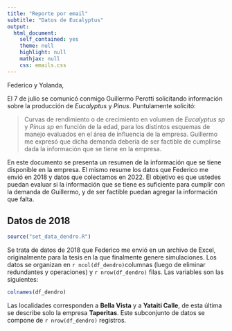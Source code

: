 ```yaml
---
title: "Reporte por email"
subtitle: "Datos de Eucalyptus"
output: 
  html_document: 
    self_contained: yes
    theme: null
    highlight: null
    mathjax: null
    css: emails.css
---
```


Federico y Yolanda,

El 7 de julio se comunicó conmigo Guillermo Perotti solicitando información sobre la producción de *Eucalyptus* y *Pinus*. Puntulamente solicitó:   

> Curvas de rendimiento o de crecimiento en volumen de *Eucalyptus sp* y *Pinus sp* en función de la edad, para los distintos esquemas de manejo evaluados en el área de influencia de la empresa.
Guillermo me expresó que dicha demanda debería de ser factible de cumplirse dada la información que se tiene en la empresa. 

En este documento se presenta un resumen de la información que se tiene disponible en la empresa. El mismo resume los datos que Federico me envió en 2018 y datos que colectamos en 2022. El objetivo es que ustedes puedan evaluar si la información que se tiene es suficiente para cumplir con la demanda de Guillermo, y de ser factible puedan agregar la información que falta.

## Datos de 2018

```r
source("set_data_dendro.R")
```

Se trata de datos de 2018 que Federico me envió en un archivo de Excel, originalmente para la tesis en la que finalmente genere simulaciones. Los datos se organizan en `r ncol(df_dendro)`columnas (luego de eliminar redundantes y operaciones) y `r nrow(df_dendro)` filas. Las variables son las siguientes:

```r
colnames(df_dendro)
```

Las localidades corresponden a **Bella Vista** y a **Yataiti Calle**, de esta última se describe solo la empresa **Taperitas**. Este subconjunto de datos se compone de `r nrow(df_dendro)` registros. 